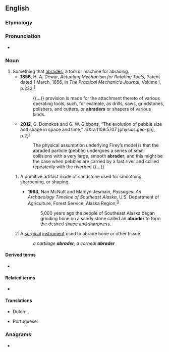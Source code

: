 ==English==

===Etymology===
{{suffix|abrade|er|id2=agent noun|lang=en}}

===Pronunciation===
* {{a|US}} {{IPA|/əˈbɹeɪ.dɚ/|lang=en}}

===Noun===
{{en-noun}}

# Something that [[abrade|abrades]]; a tool or machine for abrading. {{defdate|First attested in the mid-19<sup>th</sup> century.}}
#* '''1856''', H. A. Dewar, ''Actuating Mechanism for Rotating Tools'', Patent dated 1 March, 1856, in ''The Practical Mechanic’s Journal'', Volume I, p.{{nbsp}}232,<sup>[https://catalog.hathitrust.org/Record/002486986]</sup>
#*: {{...}} provision is made for the attachment thereto of various operating tools, such, for example, as drills, saws, grindstones, polishers, and cutters, or '''abraders''' or shapers of various kinds.
#* '''2012''', G. Domokos and G. W. Gibbons, “The evolution of pebble size and shape in space and time,” arXiv:1109.5707 [physics.geo-ph], p.{{nbsp}}2,<sup>[https://archive.org/details/arxiv-1109.5707]</sup>
#*: The physical assumption underlying Firey’s model is that the abraded particle (pebble) undergoes a series of small collisions with a very large, smooth '''abrader''', and this might be the case when pebbles are carried by a fast river and collied repeatedly with the riverbed {{...}}
## {{lb|en|archaeology}} A primitive artifact made of sandstone used for smoothing, sharpening, or shaping.
##* '''1993''', Nan McNutt and Marilyn Jesmain, ''Passages: An Archaeology Timeline of Southeast Alaska'', U.S. Department of Agriculture, Forest Service, Alaska Region,<sup>[https://archive.org/details/CAT10818686]</sup>
##*: 5,000 years ago the people of Southeast Alaska began grinding bone on a sandy stone called an '''abrader''' to form the desired shape and sharpness.
## {{lb|en|medicine}} A [[surgical]] [[instrument]] used to abrade bone or other tissue.
##: ''a cartilage '''abrader'''; a corneal '''abrader'''''

====Derived terms====
* {{l|en|dermabrader}}

====Related terms====
* {{l|en|abraser}}

====Translations====
{{trans-top|tool or machine for abrading}}
* Dutch: {{t+|nl|schuurmachine|f}}, {{t|nl|schuurwerktuig|n}}
{{trans-mid}}
* Portuguese: {{t|pt|abrasor|m}}
{{trans-bottom}}

===Anagrams===
* {{anagrams|en|Barreda}}